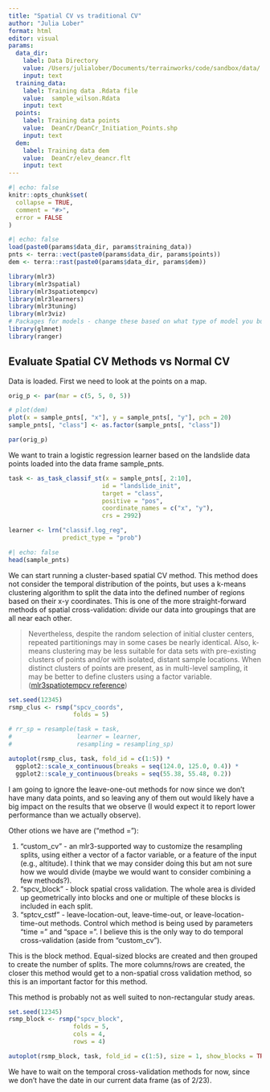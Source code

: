 ```yaml
---
title: "Spatial CV vs traditional CV"
author: "Julia Lober"
format: html
editor: visual
params:
  data_dir:
    label: Data Directory
    value: /Users/julialober/Documents/terrainworks/code/sandbox/data/
    input: text
  training_data:
    label: Training data .Rdata file
    value:  sample_wilson.Rdata
    input: text
  points:
    label: Training data points
    value:  DeanCr/DeanCr_Initiation_Points.shp
    input: text
  dem:
    label: Training data dem
    value:  DeanCr/elev_deancr.flt
    input: text
---
```


```r
#| echo: false
knitr::opts_chunk$set(
  collapse = TRUE,
  comment = "#>",
  error = FALSE
)
```

```r
#| echo: false
load(paste0(params$data_dir, params$training_data))
pnts <- terra::vect(paste0(params$data_dir, params$points))
dem <- terra::rast(paste0(params$data_dir, params$dem))
```

```r
library(mlr3)
library(mlr3spatial)
library(mlr3spatiotempcv)
library(mlr3learners)
library(mlr3tuning)
library(mlr3viz)
# Packages for models - change these based on what type of model you build
library(glmnet)
library(ranger)
```

## Evaluate Spatial CV Methods vs Normal CV 

Data is loaded. First we need to look at the points on a map.

```r
orig_p <- par(mar = c(5, 5, 0, 5))

# plot(dem)
plot(x = sample_pnts[, "x"], y = sample_pnts[, "y"], pch = 20)
sample_pnts[, "class"] <- as.factor(sample_pnts[, "class"])

par(orig_p)

```

We want to train a logistic regression learner based on the landslide data points loaded into the data frame sample_pnts.

```r
task <- as_task_classif_st(x = sample_pnts[, 2:10], 
                          id = "landslide_init", 
                          target = "class", 
                          positive = "pos", 
                          coordinate_names = c("x", "y"), 
                          crs = 2992)

learner <- lrn("classif.log_reg", 
               predict_type = "prob")
```

```r
#| echo: false
head(sample_pnts)
```

We can start running a cluster-based spatial CV method. This method does not consider the temporal distribution of the points, but uses a k-means clustering algorithm to split the data into the defined number of regions based on their x-y coordinates. This is one of the more straight-forward methods of spatial cross-validation: divide our data into groupings that are all near each other.

> Nevertheless, despite the random selection of initial cluster centers, repeated partitionings may in some cases be nearly identical. Also, k-means clustering may be less suitable for data sets with pre-existing clusters of points and/or with isolated, distant sample locations. When distinct clusters of points are present, as in multi-level sampling, it may be better to define clusters using a factor variable. ([mlr3spatiotempcv reference](https://arxiv.org/pdf/2110.12674.pdf))

```r
set.seed(12345)
rsmp_clus <- rsmp("spcv_coords", 
                  folds = 5)

# rr_sp = resample(task = task, 
#                  learner = learner,
#                  resampling = resampling_sp)

autoplot(rsmp_clus, task, fold_id = c(1:5)) *
  ggplot2::scale_x_continuous(breaks = seq(124.0, 125.0, 0.4)) *
  ggplot2::scale_y_continuous(breaks = seq(55.38, 55.48, 0.2))
```

I am going to ignore the leave-one-out methods for now since we don't have many data points, and so leaving any of them out would likely have a big impact on the results that we observe (I would expect it to report lower performance than we actually observe).

Other otions we have are ("method ="):

1.  "custom_cv" - an mlr3-supported way to customize the resampling splits, using either a vector of a factor variable, or a feature of the input (e.g., altitude). I think that we may consider doing this but am not sure how we would divide (maybe we would want to consider combining a few methods?).
2.  "spcv_block" - block spatial cross validation. The whole area is divided up geometrically into blocks and one or multiple of these blocks is included in each split.
3.  "sptcv_cstf" - leave-location-out, leave-time-out, or leave-location-time-out methods. Control which method is being used by parameters "time =" and "space =". I believe this is the only way to do temporal cross-validation (aside from "custom_cv").

This is the block method. Equal-sized blocks are created and then grouped to create the number of splits. The more columns/rows are created, the closer this method would get to a non-spatial cross validation method, so this is an important factor for this method.

This method is probably not as well suited to non-rectangular study areas.

```r
set.seed(12345)
rsmp_block <- rsmp("spcv_block", 
                  folds = 5, 
                  cols = 4,
                  rows = 4)

autoplot(rsmp_block, task, fold_id = c(1:5), size = 1, show_blocks = TRUE)
```

We have to wait on the temporal cross-validation methods for now, since we don't have the date in our current data frame (as of 2/23).
